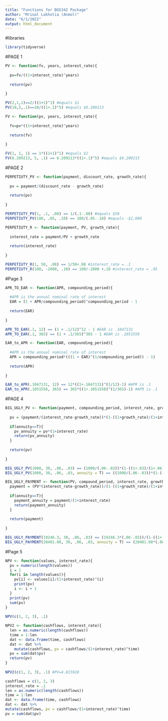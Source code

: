 ```yaml
---
title: "Functions for BUS342 Package"
author: "Mrinal Lakhotia (Anmol)"
date: "6/1/2022"
output: html_document
---
```


#libraries

```r
library(tidyverse)
```



#PAGE 1

```r
PV <- function(fv, years, interest_rate){
  
  pv=fv/((1+interest_rate)^years)
  
  return(pv)
  
}

PV(2,1,1)==2/((1+1)^1) #equals $1
PV(10,5,.1)==10/((1+.1)^5) #equals $6.209213

```

```r
FV <- function(pv, years, interest_rate){
  
  fv=pv*((1+interest_rate)^years)
  
  return(fv)
  
}

FV(1, 1, 1) == 1*((1+1)^1) #equals $2
FV(6.209213, 5, .1) == 6.209213*((1+.1)^5) #equals $6.209213

```

#PAGE 2

```r
PERPETIUTY_PV <- function(payment, discount_rate, growth_rate){
  
  pv = payment/(discount_rate - growth_rate)
  
  return(pv)
  
}

PERPETIUTY_PV(1, .1, .08) == 1/(.1-.08) #equals $50
PERPETIUTY_PV(100, .05, .10) == 100/(.05-.10) #equals -$2,000
```

```r
PERPETIUTY_R <- function(payment, PV, growth_rate){
  
  interest_rate = payment/PV + growth_rate
  
  return(interest_rate)
  
}

PERPETIUTY_R(1, 50, .08) == 1/50+.08 #interest_rate = .1
PERPETIUTY_R(100, -2000, .10) == 100/-2000 +.10 #interest_rate = .05
```

#Page 3

```r
APR_TO_EAR <- function(APR, compounding_period){
  
  #APR is the annual nominal rate of interest
  EAR = (1 + APR/compounding_period)^compounding_period - 1  
  
  return(EAR)
  
}

APR_TO_EAR(.1, 12) == (1 + .1/12)^12 - 1 #EAR is .1047131
APR_TO_EAR(.1, 365) == (1 + .1/365)^365 - 1 #EAR is .1051558
```

```r
EAR_to_APR <- function(EAR, compounding_period){
  
  #APR is the annual nominal rate of interest
  APR = compounding_period*(((1 + EAR)^(1/compounding_period)) - 1)  
  
  return(APR)
  
}

EAR_to_APR(.1047131, 12) == 12*((1+.1047131)^(1/12)-1) #APR is .1
EAR_to_APR(.1051558, 365) == 365*((1+.1051558)^(1/365)-1) #APR is .1
```

#PAGE 4

```r
BIG_UGLY_PV <- function(payment, compounding_period, interest_rate, growth_rate, annuity=F){
  
  pv = (payment/(interest_rate-growth_rate))*(1-((1+growth_rate)/(1+interest_rate))^compounding_period)
  
  if(annuity==T){
    pv_annuity = pv*(1+interest_rate)
    return(pv_annuity)
  }
  
  return(pv)
  
}

BIG_UGLY_PV(1000, 30, .06, .03) == (1000/(.06-.03))*(1-((1+.03)/(1+.06))^30) #PV = 19246.3
BIG_UGLY_PV(1000, 30, .06, .03, annuity = T) == ((1000/(.06-.03))*(1-((1+.03)/(1+.06))^30))*(1+.06) #PV = 20401.08
```

```r
BIG_UGLY_PAYMENT <- function(PV, compound_period, interest_rate, growth_rate, annuity=F){
  payment = (PV*(interest_rate-growth_rate))/(1-((1+growth_rate)/(1+interest_rate))^compound_period)
  
  if(annuity==T){
    payment_annuity = payment/(1+interest_rate)
    return(payment_annuity)
  }
  
  return(payment)
  
}

BIG_UGLY_PAYMENT(19246.3, 30, .06, .03) == (19246.3*(.06-.03))/(1-((1+.03)/(1+.06))^30) #Payment = 1,000
BIG_UGLY_PAYMENT(20401.08, 30, .06, .03, annuity = T) == (20401.08*(.06-.03))/(1-((1+.03)/(1+.06))^30)/(1+.06)  #Payment = 1000
```

#Page 5

```r
NPV <- function(values, interest_rate){
  pv = numeric(length(values))
  i = 1
  for(i in length(values)){
    pv[i] <- values[i]/(1+interest_rate)^(i)
    print(pv)
    i <- i + 1
  }
  print(pv)
  sum(pv)
}
  
NPV(c(1, 2, 3), .1)  

```

```r
NPV2 <- function(cashflows, interest_rate){
  len = as.numeric(length(cashflows))
  time = 1:len
  dat <- data.frame(time, cashflows)
  dat <- dat %>% 
    mutate(cashflows, pv = cashflows/(1+interest_rate)^time)
  pv = sum(dat$pv)
  return(pv)
}
  
NPV2(c(1, 2, 3), .1) #PV=4.815928
```

```r
cashflows = c(1, 2, 3)
interest_rate = .1
len = as.numeric(length(cashflows))
time = 1:len
dat <- data.frame(time, cashflows)
dat <- dat %>% 
mutate(cashflows, pv = cashflows/(1+interest_rate)^time)
pv = sum(dat$pv)
```

